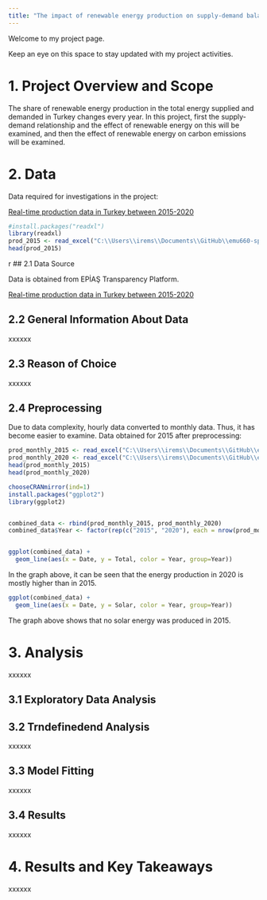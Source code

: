 ```yaml
---
title: "The impact of renewable energy production on supply-demand balance and carbon emissions in Turkey"
---
```


Welcome to my project page.

Keep an eye on this space to stay updated with my project activities.

# 1. Project Overview and Scope

The share of renewable energy production in the total energy supplied and demanded in Turkey changes every year. In this project, first the supply-demand relationship and the effect of renewable energy on this will be examined, and then the effect of renewable energy on carbon emissions will be examined.

# 2. Data

Data required for investigations in the project:

<a href="https://seffaflik.epias.com.tr/electricity/electricity-generation/ex-post-generation/real-time-generation">Real-time production data in Turkey between 2015-2020</a>

```r
#install.packages("readxl")
library(readxl)
prod_2015 <- read_excel("C:\\Users\\irems\\Documents\\GitHub\\emu660-spring2024-iremshasturk\\assets\\Real-Time_Generation-2015.xlsx")
head(prod_2015)

```

{r}

## 2.1 Data Source

Data is obtained from EPİAŞ Transparency Platform.

<a href="https://seffaflik.epias.com.tr/electricity/electricity-generation/ex-post-generation/real-time-generation">Real-time production data in Turkey between 2015-2020</a>

## 2.2 General Information About Data

xxxxxx

## 2.3 Reason of Choice

xxxxxx

## 2.4 Preprocessing

Due to data complexity, hourly data converted to monthly data. Thus, it has become easier to examine. Data obtained for 2015 after preprocessing:

```r

prod_monthly_2015 <- read_excel("C:\\Users\\irems\\Documents\\GitHub\\emu660-spring2024-iremshasturk\\assets\\Real-Time_Generation-monthly_2015.xlsx")
prod_monthly_2020 <- read_excel("C:\\Users\\irems\\Documents\\GitHub\\emu660-spring2024-iremshasturk\\assets\\Real-Time_Generation-monthly_2020.xlsx")
head(prod_monthly_2015)
head(prod_monthly_2020)

chooseCRANmirror(ind=1)
install.packages("ggplot2") 
library(ggplot2)


combined_data <- rbind(prod_monthly_2015, prod_monthly_2020)
combined_data$Year <- factor(rep(c("2015", "2020"), each = nrow(prod_monthly_2015)))


ggplot(combined_data) +
  geom_line(aes(x = Date, y = Total, color = Year, group=Year))

```

In the graph above, it can be seen that the energy production in 2020 is mostly higher than in 2015.

```r
ggplot(combined_data) +
  geom_line(aes(x = Date, y = Solar, color = Year, group=Year))
```

The graph above shows that no solar energy was produced in 2015.

# 3. Analysis

xxxxxx

## 3.1 Exploratory Data Analysis

## 3.2 Trndefinedend Analysis

xxxxxx

## 3.3 Model Fitting

xxxxxx

## 3.4 Results

xxxxxx

# 4. Results and Key Takeaways

xxxxxx
